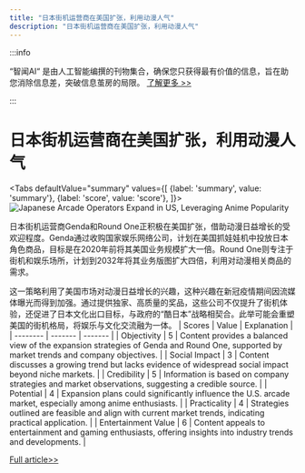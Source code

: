 ```yaml
---
title: "日本街机运营商在美国扩张，利用动漫人气"
description: "日本街机运营商在美国扩张，利用动漫人气"
---
```



:::info

“智闻AI“ 是由人工智能编撰的刊物集合，确保您只获得最有价值的信息，旨在助您消除信息差，突破信息茧房的局限。  [了解更多 >>](/zh-Hans/docs/guides)

:::

# 日本街机运营商在美国扩张，利用动漫人气


<Tabs
	defaultValue="summary"
	values={[
	{label: 'summary', value: 'summary'},
	{label: 'score', value: 'score'},
]}>
<TabItem value="summary">
<img
  src="https://image.informedainews.com/2024/06/Ent-qUr-1718077479-0.jpg"
  alt="Japanese Arcade Operators Expand in US, Leveraging Anime Popularity"
/>



日本街机运营商Genda和Round One正积极在美国扩张，借助动漫日益增长的受欢迎程度。Genda通过收购国家娱乐网络公司，计划在美国抓娃娃机中投放日本角色商品，目标是在2020年前将其美国业务规模扩大一倍。Round One则专注于街机和娱乐场所，计划到2032年将其业务版图扩大四倍，利用对动漫相关商品的需求。

这一策略利用了美国市场对动漫日益增长的兴趣，这种兴趣在新冠疫情期间因流媒体曝光而得到加强。通过提供独家、高质量的奖品，这些公司不仅提升了街机体验，还促进了日本文化出口目标，与政府的“酷日本”战略相契合。此举可能会重塑美国的街机格局，将娱乐与文化交流融为一体。
</TabItem>
<TabItem value="score">
	| Scores     | Value   | Explanation |
	| -------- | ------- | ------- |
	| Objectivity  | 5    | Content provides a balanced view of the expansion strategies of Genda and Round One, supported by market trends and company objectives.    |
	| Social Impact | 3     | Content discusses a growing trend but lacks evidence of widespread social impact beyond niche markets.    |
	| Credibility    | 5    | Information is based on company strategies and market observations, suggesting a credible source.    |
	| Potential    | 4    | Expansion plans could significantly influence the U.S. arcade market, especially among anime enthusiasts.    |
	| Practicality    | 4    | Strategies outlined are feasible and align with current market trends, indicating practical application.    |
	| Entertainment Value    | 6    | Content appeals to entertainment and gaming enthusiasts, offering insights into industry trends and developments.    |
</TabItem>
</Tabs>

[Full article>>](https://asia.nikkei.com/Business/Media-Entertainment/Japanese-arcade-giants-aim-to-sink-claws-into-U.S.-market)
